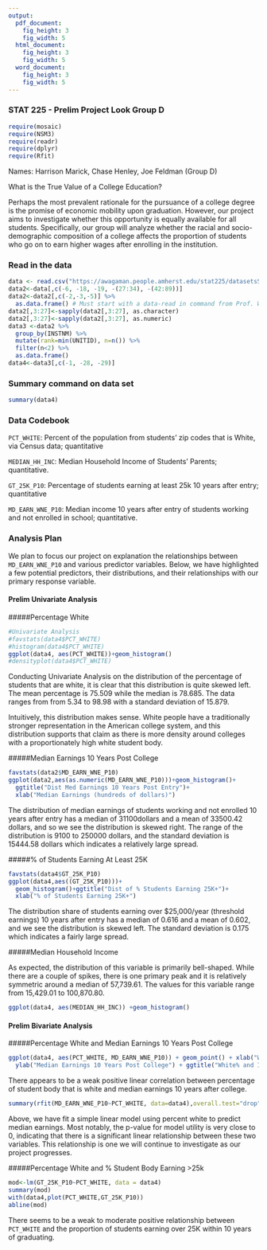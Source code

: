 ```yaml
---
output:
  pdf_document:
    fig_height: 3
    fig_width: 5
  html_document:
    fig_height: 3
    fig_width: 5
  word_document:
    fig_height: 3
    fig_width: 5
---
```

### STAT 225 - Prelim Project Look Group D

```r
require(mosaic)
require(NSM3)
require(readr)
require(dplyr)
require(Rfit)
```

Names:  Harrison Marick, Chase Henley, Joe Feldman (Group D)

What is the True Value of a College Education? 

Perhaps the most prevalent rationale for the pursuance of a college degree is the promise of economic mobility upon graduation.  However, our project aims to investigate whether this opportunity is equally available for all students.  Specifically, our group will analyze whether the racial and socio-demographic composition of a college affects the proportion of students who go on to earn higher wages after enrolling in the institution. 

### Read in the data

```r
data <- read.csv("https://awagaman.people.amherst.edu/stat225/datasetsS2018/groupDdata.csv")
data2<-data[,c(-6, -18, -19, -(27:34), -(42:89))] 
data2<-data2[,c(-2,-3,-5)] %>%
  as.data.frame() # Must start with a data-read in command from Prof. Wagaman
data2[,3:27]<-sapply(data2[,3:27], as.character)
data2[,3:27]<-sapply(data2[,3:27], as.numeric)
data3 <-data2 %>%
  group_by(INSTNM) %>%
  mutate(rank=min(UNITID), n=n()) %>%
  filter(n<2) %>%
  as.data.frame()
data4<-data3[,c(-1, -28, -29)]
```

### Summary command on data set

```r
summary(data4)
```


### Data Codebook

`PCT_WHITE`: Percent of the population from students' zip codes that is White, via Census data; quantitative


`MEDIAN_HH_INC`: Median Household Income of Students' Parents; quantitative. 


`GT_25K_P10`: Percentage of students earning at least 25k 10 years after entry; quantitative

`MD_EARN_WNE_P10`: Median income 10 years after entry of students working and not enrolled in school; quantitative.


### Analysis Plan

We plan to focus our project on explanation the relationships between `MD_EARN_WNE_P10` and various predictor variables. Below, we have highlighted a few potential predictors, their distributions, and their relationships with our primary response variable. 


#### Prelim Univariate Analysis

#####Percentage White

```r
#Univariate Analysis
#favstats(data4$PCT_WHITE)
#histogram(data4$PCT_WHITE)
ggplot(data4, aes(PCT_WHITE))+geom_histogram()
#densityplot(data4$PCT_WHITE)
```

Conducting Univariate Analysis on the distribution of the percentage of students that are white, it is clear that this distribution is quite skewed left. The mean percentage is 75.509 while the median is 78.685. The data ranges from from 5.34 to 98.98 with a standard deviation of 15.879.

Intuitively, this distribution makes sense.  White people have a traditionally stronger representation in the American college system, and this distribution supports that claim as there is more density around colleges with a proportionately high white student body.

#####Median Earnings 10 Years Post College

```r
favstats(data2$MD_EARN_WNE_P10)
ggplot(data2,aes(as.numeric(MD_EARN_WNE_P10)))+geom_histogram()+
  ggtitle("Dist Med Earnings 10 Years Post Entry")+
  xlab("Median Earnings (hundreds of dollars)")
```

The distribution of median earnings of students working and not enrolled 10 years after entry has a median of 31100dollars and a mean of 33500.42 dollars, and so we see the distribution is skewed right. The range of the distribution is 9100 to 250000 dollars, and the standard deviation is 15444.58 dollars which indicates a relatively large spread.

#####% of Students Earning At Least 25K

```r
favstats(data4$GT_25K_P10)
ggplot(data4,aes((GT_25K_P10)))+
  geom_histogram()+ggtitle("Dist of % Students Earning 25K+")+
  xlab("% of Students Earning 25K+")
```

The distribution share of students earning over $25,000/year (threshold earnings) 10 years after entry has a median of 0.616 and a mean of 0.602, and we see the distribution is skewed left. The standard deviation is 0.175 which indicates a fairly large spread.


#####Median Household Income

As expected, the distribution of this variable is primarily bell-shaped. While there are a couple of spikes, there is one primary peak and it is relatively symmetric around a median of 57,739.61. The values for this variable range from 15,429.01 to 100,870.80. 


```r
ggplot(data4, aes(MEDIAN_HH_INC)) +geom_histogram()
```


#### Prelim Bivariate Analysis

#####Percentage White and Median Earnings 10 Years Post College


```r
ggplot(data4, aes(PCT_WHITE, MD_EARN_WNE_P10)) + geom_point() + xlab("White %") +
  ylab("Median Earnings 10 Years Post College") + ggtitle("White% and Income")
```

There appears to be a weak positive linear correlation between percentage of student body that is white and median earnings 10 years after college.

```r
summary(rfit(MD_EARN_WNE_P10~PCT_WHITE, data=data4),overall.test="drop")
```
Above, we have fit a simple linear model using percent white to predict median earnings. Most notably, the p-value for model utility is very close to 0, indicating that there is a significant linear relationship between these two variables. This relationship is one we will continue to investigate as our project progresses.


#####Percentage White and % Student Body Earning >25k

```r
mod<-lm(GT_25K_P10~PCT_WHITE, data = data4)
summary(mod)
with(data4,plot(PCT_WHITE,GT_25K_P10))
abline(mod)
```

There seems to be a weak to moderate positive relationship between `PCT_WHITE` and the proportion of students earning over 25K within 10 years of graduating. 


